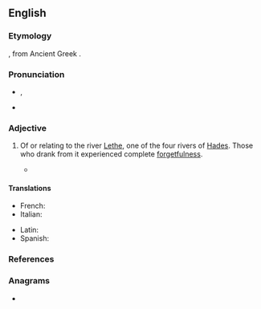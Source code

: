 {{also|lethean}}
==English==
{{was wotd|2012|January|16}}
{{wikipedia|Lethe|river Lethe}}

===Etymology===
{{der|en|la|Lēthē}}, from Ancient Greek {{m|grc|Λήθη|}}.

===Pronunciation===
* {{IPA|en|/liːˈθi.ən/}}, {{IPA|en|/ˈliθi.ən/}}
* {{audio|en|LL-Q1860 (eng)-Vealhurl-Lethean.wav ‎|Audio (UK)}}

===Adjective===
{{head|en|adjective}}

# {{lb|en|chiefly|poetic|[[w:Greek mythology|Greek mythology]]}} Of or relating to the river [[Lethe]], one of the four rivers of [[Hades]]. Those who drank from it experienced complete [[forgetfulness]].
#* {{quote-book|en|author=Milton|passage=They ferry over this '''Lethean''' sound.|title=Paradise Lost|year=1667}}

====Translations====
{{trans-top|of or relating to river Lethe}}
* French: {{t+|fr|léthéen}}
* Italian: {{t|it|leteo}}
{{trans-mid}}
* Latin: {{t|la|Lethaeus}}
* Spanish: {{t+|es|leteo}}
{{trans-bottom}}

===References===
{{R:MWO|accessdate=11 July 2017}}

===Anagrams===
* {{anagrams|en|a=aeehlnt|entheal|leaneth}}